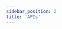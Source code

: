 ```yaml
---
sidebar_position: 2
title: 'APIs'
---
```



<div className=" grid grid-cols-2 gap-4">
  <ApiCard
    url="/docs/apis/ssi-service"
    name="SSI Service API"
    description="Lorem ipsum dolor sit amet, consectetur adipiscing elit. Suspendisse in arcu id libero malesuada imperdiet eu a tortor. Nullam varius vel nibh id rutrum.
"
  />
  <ApiCard
    url="https://tbd54566975.github.io/dwn-sdk-js/
"
    name="DWN JavaScript SDK"
  />
  <ApiCard
    url="https://pkg.go.dev/github.com/TBD54566975/ssi-sdk
"
    name="SSI SDK - Go Docs"
  />
</div>
